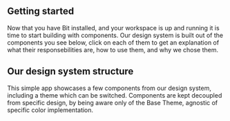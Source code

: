 ## Getting started

Now that you have Bit installed, and your workspace is up and running it is time to start building with components.
Our design system is built out of the components you see below, click on each of them to get an explanation of what their responsebilities are, how to use them, and why we chose them.

## Our design system structure

This simple app showcases a few components from our design system, including a theme which can be switched.
Components are kept decoupled from specific design, by being aware only of the Base Theme, agnostic of specific color implementation.

<!-- Using components as a consumer early on the development process helps avoid uncertainty and achieve faster and more accurate results. -->
